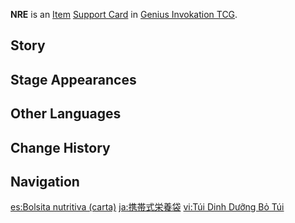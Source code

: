 {{About|the [[Genius Invokation TCG]] Support Card|the [[Gadget]]|NRE (Menu 30)}}
{{Genius Invokation TCG Infobox
|id       = 323002
|image    = NRE Support Card.png
|type     = Support Card
|group    = Item
|effect   = '''When played:''' Draw 1 Food Event Card from your deck.<br>'''When you play a Food Event Card:''' Draw 1 Food Event Card from your deck. (Once per Round)
|matching = 1
|source1   = {{Sold By}}
}}
'''NRE''' is an [[Item Card|Item]] [[Support Card]] in [[Genius Invokation TCG]].

==Story==
{{Description|"Regular nutrition helps in case of physical exertion."|title=Emergency Intake: Portable Dish}}

==Stage Appearances==
{{Genius Invokation TCG Stage Appearances}}

==Other Languages==
{{Other Languages
|en      = NRE
|zhs     = 便携营养袋
|zhs_rm  = Biànxié Yíngyǎng-dài
|zht     = 隨身營養袋
|zht_rm  = Suíshēn Yíngyǎng-dài
|zh_tl   = Portable Nutrition Bag
|ja      = 携帯式栄養袋
|ja_rm   = Keitai-shiki Eiyou Bukuro{{Assumed}}
|ja_tl   = Portable Nutrition Bag
|ko      = 영양키트
|ko_rm   = Yeongyang-kiteu
|ko_tl   = Nutrition Kit
|es      = Bolsita nutritiva
|es_tl   = Nutritious Bag
|fr      = Poche nutritive
|fr_tl   = Nutritional Pouch
|ru      = Сухпаёк
|ru_tl   = Lean Ration
|th      = NRE
|vi      = Túi Dinh Dưỡng Bỏ Túi
|vi_tl   = Pocket Nutrition Bag
|de      = Praktischer Nahrungsbeutel
|de_tl   = Practical Foodbag
|id      = NRE
|pt      = Bolsa Nutritiva
|pt_tl   = 
|tr      = Beslenme Çantası
|tr_tl   = Lunchbox
|it      = Sacca di nutrienti
|it_tl   = Bag of Nutrients
}}

==Change History==
{{Change History|3.3}}

==Navigation==
{{Genius Invokation TCG Navbox|Support Card Obtainable}}

[[es:Bolsita nutritiva (carta)]]
[[ja:携帯式栄養袋]]
[[vi:Túi Dinh Dưỡng Bỏ Túi]]